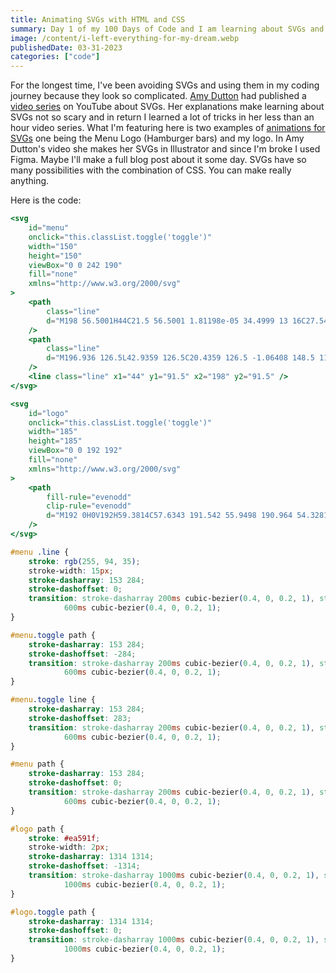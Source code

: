 ```yaml
---
title: Animating SVGs with HTML and CSS
summary: Day 1 of my 100 Days of Code and I am learning about SVGs and animating them!
image: /content/i-left-everything-for-my-dream.webp
publishedDate: 03-31-2023
categories: ["code"]
---
```


For the longest time, I've been avoiding SVGs and using them in my coding journey because they look so complicated. [Amy Dutton](https://selfteach.me/) had published a [video series](https://www.youtube.com/playlist?list=PLrz61zkUHJJHFhsK3BKi-G5FjBOsO-aOY) on YouTube about SVGs. Her explanations make learning about SVGs not so scary and in return I learned a lot of tricks in her less than an hour video series. What I'm featuring here is two examples of [animations for SVGs](https://www.youtube.com/watch?v=Q1XqDHlyqcw&list=PLrz61zkUHJJHFhsK3BKi-G5FjBOsO-aOY&index=5) one being the Menu Logo (Hamburger bars) and my logo. In Amy Dutton's video she makes her SVGs in Illustrator and since I'm broke I used Figma. Maybe I'll make a full blog post about it some day. SVGs have so many possibilities with the combination of CSS. You can make really anything.

Here is the code:

```jsx
<svg
    id="menu"
    onclick="this.classList.toggle('toggle')"
    width="150"
    height="150"
    viewBox="0 0 242 190"
    fill="none"
    xmlns="http://www.w3.org/2000/svg"
>
    <path
        class="line"
        d="M198 56.5001H44C21.5 56.5001 1.81198e-05 34.4999 13 16C27.548 -4.70286 52.5 19 68.5 34.5001L177 143"
    />
    <path
        class="line"
        d="M196.936 126.5L42.9359 126.5C20.4359 126.5 -1.06408 148.5 11.9359 167C26.4839 187.703 51.4359 164 67.4359 148.5L175.936 40"
    />
    <line class="line" x1="44" y1="91.5" x2="198" y2="91.5" />
</svg>

<svg
    id="logo"
    onclick="this.classList.toggle('toggle')"
    width="185"
    height="185"
    viewBox="0 0 192 192"
    fill="none"
    xmlns="http://www.w3.org/2000/svg"
>
    <path
        fill-rule="evenodd"
        clip-rule="evenodd"
        d="M192 0H0V192H59.3814C57.6343 191.542 55.9498 190.964 54.3281 190.266C49.6406 188.203 45.9219 185.078 43.1719 180.891C40.4219 176.672 39.0625 171.375 39.0938 165H59.2969C59.3594 167.531 59.875 169.703 60.8438 171.516C61.8438 173.297 63.2031 174.672 64.9219 175.641C66.6719 176.578 68.7344 177.047 71.1094 177.047C73.6094 177.047 75.7188 176.516 77.4375 175.453C79.1875 174.359 80.5156 172.766 81.4219 170.672C82.3281 168.578 82.7812 166 82.7812 162.938V96H102.844V162.938C102.844 169.125 101.453 174.5 98.6719 179.062C95.9219 183.625 92.0938 187.141 87.1875 189.609C85.2021 190.608 83.0863 191.405 80.84 192H107.085V96H127.382V138.328H128.647L163.194 96H187.522L151.898 138.984L187.944 192H192V0ZM163.663 192L137.366 152.531L127.382 164.719V192H163.663Z"
    />
</svg>
```

```css
#menu .line {
    stroke: rgb(255, 94, 35);
    stroke-width: 15px;
    stroke-dasharray: 153 284;
    stroke-dashoffset: 0;
    transition: stroke-dasharray 200ms cubic-bezier(0.4, 0, 0.2, 1), stroke-dashoffset
            600ms cubic-bezier(0.4, 0, 0.2, 1);
}

#menu.toggle path {
    stroke-dasharray: 153 284;
    stroke-dashoffset: -284;
    transition: stroke-dasharray 200ms cubic-bezier(0.4, 0, 0.2, 1), stroke-dashoffset
            600ms cubic-bezier(0.4, 0, 0.2, 1);
}

#menu.toggle line {
    stroke-dasharray: 153 284;
    stroke-dashoffset: 283;
    transition: stroke-dasharray 200ms cubic-bezier(0.4, 0, 0.2, 1), stroke-dashoffset
            600ms cubic-bezier(0.4, 0, 0.2, 1);
}

#menu path {
    stroke-dasharray: 153 284;
    stroke-dashoffset: 0;
    transition: stroke-dasharray 200ms cubic-bezier(0.4, 0, 0.2, 1), stroke-dashoffset
            600ms cubic-bezier(0.4, 0, 0.2, 1);
}

#logo path {
    stroke: #ea591f;
    stroke-width: 2px;
    stroke-dasharray: 1314 1314;
    stroke-dashoffset: -1314;
    transition: stroke-dasharray 1000ms cubic-bezier(0.4, 0, 0.2, 1), stroke-dashoffset
            1000ms cubic-bezier(0.4, 0, 0.2, 1);
}

#logo.toggle path {
    stroke-dasharray: 1314 1314;
    stroke-dashoffset: 0;
    transition: stroke-dasharray 1000ms cubic-bezier(0.4, 0, 0.2, 1), stroke-dashoffset
            1000ms cubic-bezier(0.4, 0, 0.2, 1);
}
```

